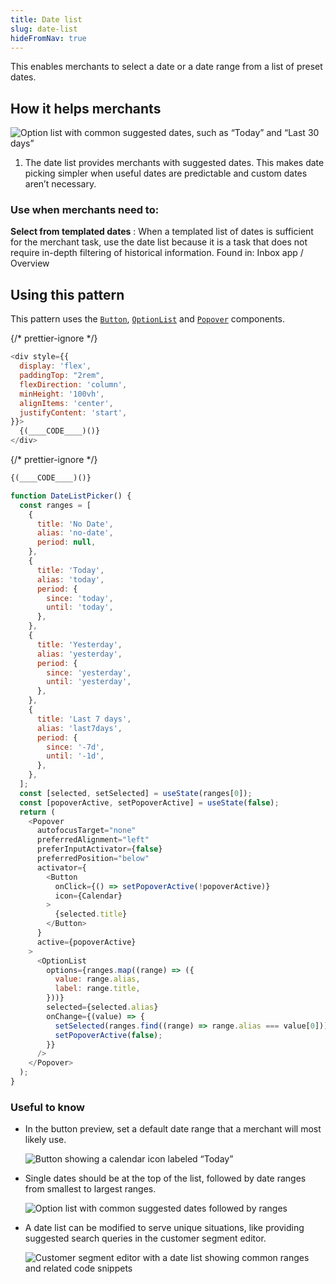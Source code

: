 ```yaml
---
title: Date list
slug: date-list
hideFromNav: true
---
```


This enables merchants to select a date or a date range from a list of preset dates.

<HowItHelps>

## How it helps merchants

![Option list with common suggested dates, such as “Today” and “Last 30 days”](/images/patterns/date-picking/date-list-cover-image.png)

1. The date list provides merchants with suggested dates. This makes date picking simpler when useful dates are predictable and custom dates aren’t necessary.

<DefinitionTable>

### Use when merchants need to:

**Select from templated dates**
: When a templated list of dates is sufficient for the merchant task, use the date list because it is a task that does not require in-depth filtering of historical information. Found in: Inbox app / Overview

</DefinitionTable>
</HowItHelps>
<Usage>

## Using this pattern

This pattern uses the [`Button`](/components/actions/button), [`OptionList`](/components/lists/option-list) and [`Popover`](/components/overlays/popover) components.

{/* prettier-ignore */}
```javascript {"type":"previewContext","for":"example"}
<div style={{
  display: 'flex',
  paddingTop: "2rem",
  flexDirection: 'column',
  minHeight: '100vh',
  alignItems: 'center',
  justifyContent: 'start',
}}>
  {(____CODE____)()}
</div>
```

{/* prettier-ignore */}
```javascript {"type":"sandboxContext","for":"example"}
{(____CODE____)()}
```

```javascript {"type":"livePreview","id":"example","title":"Date picking > Date list"}
function DateListPicker() {
  const ranges = [
    {
      title: 'No Date',
      alias: 'no-date',
      period: null,
    },
    {
      title: 'Today',
      alias: 'today',
      period: {
        since: 'today',
        until: 'today',
      },
    },
    {
      title: 'Yesterday',
      alias: 'yesterday',
      period: {
        since: 'yesterday',
        until: 'yesterday',
      },
    },
    {
      title: 'Last 7 days',
      alias: 'last7days',
      period: {
        since: '-7d',
        until: '-1d',
      },
    },
  ];
  const [selected, setSelected] = useState(ranges[0]);
  const [popoverActive, setPopoverActive] = useState(false);
  return (
    <Popover
      autofocusTarget="none"
      preferredAlignment="left"
      preferInputActivator={false}
      preferredPosition="below"
      activator={
        <Button
          onClick={() => setPopoverActive(!popoverActive)}
          icon={Calendar}
        >
          {selected.title}
        </Button>
      }
      active={popoverActive}
    >
      <OptionList
        options={ranges.map((range) => ({
          value: range.alias,
          label: range.title,
        }))}
        selected={selected.alias}
        onChange={(value) => {
          setSelected(ranges.find((range) => range.alias === value[0]));
          setPopoverActive(false);
        }}
      />
    </Popover>
  );
}
```

</Usage>

### Useful to know

<SideBySide>

- In the button preview, set a default date range that a merchant will most likely use.

  ![Button showing a calendar icon labeled “Today”](/images/patterns/date-picking/date-list-usage-1.png)

- Single dates should be at the top of the list, followed by date ranges from smallest to largest ranges.

  ![Option list with common suggested dates followed by ranges](/images/patterns/date-picking/date-list-usage-2.png)

- A date list can be modified to serve unique situations, like providing suggested search queries in the customer segment editor.

  ![Customer segment editor with a date list showing common ranges and related code snippets](/images/patterns/date-picking/date-list-usage-3.png)

</SideBySide>

